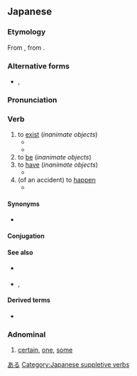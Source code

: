 ==Japanese==
{{wp|存在動詞|lang=ja}}

===Etymology===
{{ja-spellings|h=ある|有る}}
From {{inh|ja|ojp|-}}, from {{inh|ja|jpx-pro|*ari}}.

===Alternative forms===
* {{q|dated}} {{ja-l|有る}}, {{ja-l|在る}}

===Pronunciation===
{{ja-pron|acc=a}}

===Verb===
{{ja-verb|type=1|tr=intrans}}

# to [[exist]] (''inanimate objects'')
#* {{ja-usex|テーブルの上に植木鉢が'''あります'''。|テーブル の うえ に うえきばち が '''あります'''。|There '''is''' a flowerpot on top of the table.}}
#* {{ja-usex|汝に幸'''あれ'''。|なんじ に さち '''あれ'''。|I wish you happiness.|lit=Happiness, '''exist''' with you.}}
# to [[be]] (''inanimate objects'')
# to [[have]] (''inanimate objects'')
#* {{ja-usex|私の学校 は 花園が'''あります'''。|わたし の がっこう は はなぞの が '''あります'''。|My school '''has''' a flower garden.}}
# (of an accident) to [[happen]]
#* {{ja-usex|何か'''あったら'''連絡してください。|なにか '''あったら''' れんらく して ください。|If anything happens, please call me.}}

====Synonyms====
* {{ja-r|linkto=存在|存在する|そんざい する|gloss=to [[exist]]}}

====Conjugation====
{{ja-verbconj|ある|有ら|あら|ara|有り|あり|ari|有る|ある|aru|有る|ある|aru|有れ|あれ|are|有れ|あれ|are|有られる|あられる|arareru|有らせる<br>有らす|あらせる<br>あらす|araseru<br>arasu|有れる|あれる|areru|有ろう|あろう|arō|[[無い]]|[[ない]]|nai|無く(て)|なく(て)|naku(te)|有ります|[[あります]]|arimasu|有った|あった|atta|有って|あって|atte|有れば|あれば|areba}}
{{ja-conj-bungo|あ|irreg-r}}

====See also====
* {{ja-r|居る|いる}} {{qualifier|animate objects}}
* {{ja-r|だ}}, {{ja-r|です}}
{{Japanese basic inflections}}

====Derived terms====
* {{ja-r|気がある|き が ある}}

===Adnominal===
{{ja-pos|adnominal}}

# {{ja-def|或る}} [[certain]], [[one]], [[some]]

[[Category:Japanese basic words|ある]]
[[Category:Japanese suppletive verbs]]